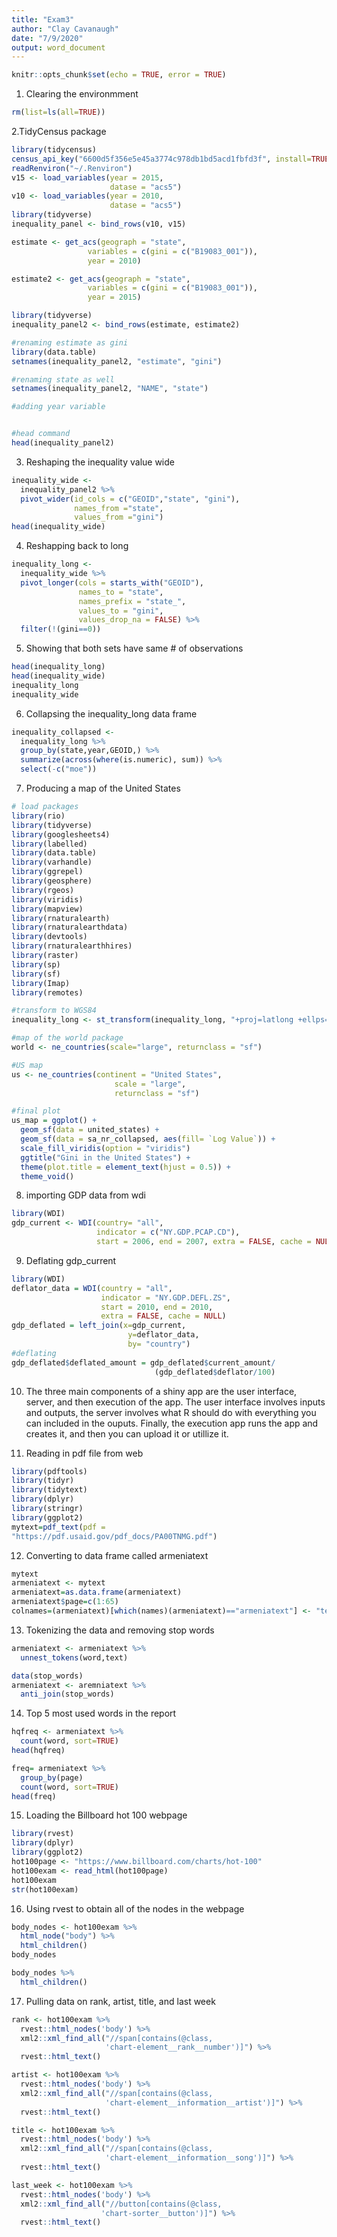 ```yaml
---
title: "Exam3"
author: "Clay Cavanaugh"
date: "7/9/2020"
output: word_document
---
```


```r
knitr::opts_chunk$set(echo = TRUE, error = TRUE)
```

1. Clearing the environmment
```r
rm(list=ls(all=TRUE))
```

2.TidyCensus package

```r
library(tidycensus)
census_api_key("6600d5f356e5e45a3774c978db1bd5acd1fbfd3f", install=TRUE, overwrite= TRUE)
readRenviron("~/.Renviron")
v15 <- load_variables(year = 2015,
                      datase = "acs5")
v10 <- load_variables(year = 2010,
                      datase = "acs5")
library(tidyverse)
inequality_panel <- bind_rows(v10, v15)

estimate <- get_acs(geograph = "state",
                 variables = c(gini = c("B19083_001")),
                 year = 2010)

estimate2 <- get_acs(geograph = "state",
                 variables = c(gini = c("B19083_001")),
                 year = 2015)

library(tidyverse)
inequality_panel2 <- bind_rows(estimate, estimate2)

#renaming estimate as gini
library(data.table)
setnames(inequality_panel2, "estimate", "gini")

#renaming state as well
setnames(inequality_panel2, "NAME", "state")

#adding year variable


#head command
head(inequality_panel2)
```

3. Reshaping the inequality value wide

```r
inequality_wide <- 
  inequality_panel2 %>%
  pivot_wider(id_cols = c("GEOID","state", "gini"),
              names_from ="state",
              values_from ="gini")
head(inequality_wide)
```

4. Reshapping back to long

```r
inequality_long <- 
  inequality_wide %>%
  pivot_longer(cols = starts_with("GEOID"),
               names_to = "state",
               names_prefix = "state_",
               values_to = "gini",
               values_drop_na = FALSE) %>%
  filter(!(gini==0))

```

5. Showing that both sets have same # of observations

```r
head(inequality_long)
head(inequality_wide)
inequality_long
inequality_wide
```

6. Collapsing the inequality_long data frame

```r
inequality_collapsed <- 
  inequality_long %>%
  group_by(state,year,GEOID,) %>%
  summarize(across(where(is.numeric), sum)) %>%
  select(-c("moe"))
```

7. Producing a map of the United States

```r
# load packages
library(rio)
library(tidyverse)
library(googlesheets4)
library(labelled)
library(data.table)
library(varhandle)
library(ggrepel)
library(geosphere)
library(rgeos)
library(viridis)
library(mapview)
library(rnaturalearth)
library(rnaturalearthdata)
library(devtools)
library(rnaturalearthhires) 
library(raster)
library(sp)
library(sf)
library(Imap)
library(remotes)

#transform to WGS84
inequality_long <- st_transform(inequality_long, "+proj=latlong +ellps=WGS84 +datum=WGS84")

#map of the world package
world <- ne_countries(scale="large", returnclass = "sf")

#US map
us <- ne_countries(continent = "United States",
                       scale = "large",
                       returnclass = "sf")

#final plot
us_map = ggplot() +
  geom_sf(data = united_states) +
  geom_sf(data = sa_nr_collapsed, aes(fill= `Log Value`)) +
  scale_fill_viridis(option = "viridis")
  ggtitle("Gini in the United States") +
  theme(plot.title = element_text(hjust = 0.5)) +
  theme_void()
```

8. importing GDP data from wdi

```r
library(WDI)
gdp_current <- WDI(country= "all",
                   indicator = c("NY.GDP.PCAP.CD"),
                   start = 2006, end = 2007, extra = FALSE, cache = NULL)
```

9. Deflating gdp_current

```r
library(WDI)
deflator_data = WDI(country = "all",
                    indicator = "NY.GDP.DEFL.ZS",
                    start = 2010, end = 2010,
                    extra = FALSE, cache = NULL)
gdp_deflated = left_join(x=gdp_current,
                          y=deflator_data,
                          by= "country")
#deflating
gdp_deflated$deflated_amount = gdp_deflated$current_amount/
                                (gdp_deflated$deflator/100)
```

10. The three main components of a shiny app are the user interface, server, and then execution of the app. The user interface involves inputs and outputs, the server involves what R should do with everything you can included in the ouputs. Finally, the execution app runs the app and creates it, and then you can upload it or utillize it. 

11. Reading in pdf file from web

```r
library(pdftools)
library(tidyr)
library(tidytext)
library(dplyr)
library(stringr)
library(ggplot2)
mytext=pdf_text(pdf =
"https://pdf.usaid.gov/pdf_docs/PA00TNMG.pdf")
```

12. Converting to data frame called armeniatext

```r
mytext
armeniatext <- mytext
armeniatext=as.data.frame(armeniatext)
armeniatext$page=c(1:65)
colnames=(armeniatext)[which(names)(armeniatext)=="armeniatext"] <- "text"
```

13. Tokenizing the data and removing stop words

```r
armeniatext <- armeniatext %>%
  unnest_tokens(word,text)

data(stop_words)
armeniatext <- aremniatext %>%
  anti_join(stop_words)
```

14. Top 5 most used words in the report 

```r
hqfreq <- armeniatext %>%
  count(word, sort=TRUE)
head(hqfreq)

freq= armeniatext %>%
  group_by(page)
  count(word, sort=TRUE)
head(freq)
```

15. Loading the Billboard hot 100 webpage

```r
library(rvest)
library(dplyr)
library(ggplot2)
hot100page <- "https://www.billboard.com/charts/hot-100"
hot100exam <- read_html(hot100page)
hot100exam
str(hot100exam)
```

16. Using rvest to obtain all of the nodes in the webpage

```r
body_nodes <- hot100exam %>%
  html_node("body") %>%
  html_children()
body_nodes

body_nodes %>%
  html_children()
```

17. Pulling data on rank, artist, title, and last week

```r
rank <- hot100exam %>%
  rvest::html_nodes('body') %>%
  xml2::xml_find_all("//span[contains(@class,
                     'chart-element__rank__number')]") %>%
  rvest::html_text()

artist <- hot100exam %>%
  rvest::html_nodes('body') %>%
  xml2::xml_find_all("//span[contains(@class,
                     'chart-element__information__artist')]") %>%
  rvest::html_text()

title <- hot100exam %>%
  rvest::html_nodes('body') %>%
  xml2::xml_find_all("//span[contains(@class,
                     'chart-element__information__song')]") %>%
  rvest::html_text()

last_week <- hot100exam %>%
  rvest::html_nodes('body') %>%
  xml2::xml_find_all("//button[contains(@class,
                    'chart-sorter__button')]") %>%
  rvest::html_text()
  
```

